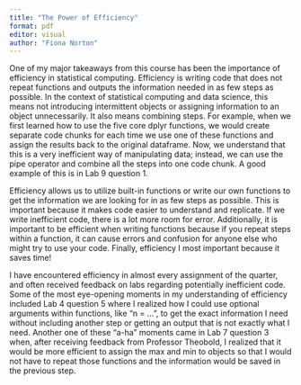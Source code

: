 ```yaml
---
title: "The Power of Efficiency"
format: pdf
editor: visual
author: "Fiona Norton"
---
```


One of my major takeaways from this course has been the importance of efficiency in statistical computing. Efficiency is writing code that does not repeat functions and outputs the information needed in as few steps as possible. In the context of statistical computing and data science, this means not introducing intermittent objects or assigning information to an object unnecessarily. It also means combining steps. For example, when we first learned how to use the five core dplyr functions, we would create separate code chunks for each time we use one of these functions and assign the results back to the original dataframe. Now, we understand that this is a very inefficient way of manipulating data; instead, we can use the pipe operator and combine all the steps into one code chunk. A good example of this is in Lab 9 question 1. 

Efficiency allows us to utilize built-in functions or write our own functions to get the information we are looking for in as few steps as possible. This is important because it makes code easier to understand and replicate. If we write inefficient code, there is a lot more room for error. Additionally, it is important to be efficient when writing functions because if you repeat steps within a function, it can cause errors and confusion for anyone else who might try to use your code. Finally, efficiency I most important because it saves time!

I have encountered efficiency in almost every assignment of the quarter, and often received feedback on labs regarding potentially inefficient code. Some of the most eye-opening moments in my understanding of efficiency included Lab 4 question 5 where I realized how I could use optional arguments within functions, like “n = …”, to get the exact information I need without including another step or getting an output that is not exactly what I need. Another one of these “a-ha” moments came in Lab 7 question 3 when, after receiving feedback from Professor Theobold, I realized that it would be more efficient to assign the max and min to objects so that I would not have to repeat those functions and the information would be saved in the previous step. 





